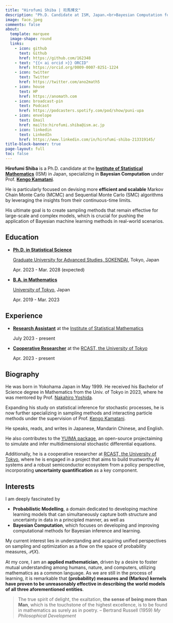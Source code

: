 ```yaml
---
title: "Hirofumi Shiba | 司馬博文"
description: "Ph.D. Candidate at ISM, Japan.<br>Bayesian Computation for Machine Learning and Statistics"
image: face.jpeg
comments: false
about:
  template: marquee
  image-shape: round
  links:
    - icon: github
      text: Github
      href: https://github.com/162348
    - text: "{{< ai orcid >}} ORCID"
      href: https://orcid.org/0009-0007-8251-1224
    - icon: twitter
      text: Twitter
      href: https://twitter.com/ano2math5
    - icon: house
      text: HP
      href: https://anomath.com
    - icon: broadcast-pin
      text: Podcast
      href: https://podcasters.spotify.com/pod/show/puni-upa
    - icon: envelope
      text: Email
      href: mailto:hirofumi.shiba@ism.ac.jp
    - icon: linkedin
      text: LinkedIn
      href: https://www.linkedin.com/in/hirofumi-shiba-213319145/
title-block-banner: true
page-layout: full
toc: false
---
```


**Hirofumi Shiba** is a Ph.D. candidate at the [**Institute of Statistical Mathematics**](https://www.ism.ac.jp/index_e.html) (ISM) in Japan, specializing in **Bayesian Computation** under Prof. [**Kengo Kamatani**](https://sites.google.com/view/kengokamatani/home).

He is particularly focused on devising more **efficient and scalable** Markov Chain Monte Carlo (MCMC) and Sequential Monte Carlo (SMC) algorithms by leveraging the insights from their continuous-time limits.

His ultimate goal is to create sampling methods that remain effective for large-scale and complex models, which is crucial for pushing the application of Bayesian machine learning methods in real-world scenarios.

## Education

* [**Ph.D. in Statistical Science**]{.underline}
    
    [Graduate University for Advanced Studies, SOKENDAI](https://www.soken.ac.jp/en/), Tokyo, Japan
    
    Apr. 2023 - Mar. 2028 (expected)

* [**B.A. in Mathematics**]{.underline}
    
    [University of Tokyo](https://www.u-tokyo.ac.jp/en/index.html), Japan
    
    Apr. 2019 - Mar. 2023

## Experience

* [**Research Assistant**]{.underline} at the [Institute of Statistical Mathematics](https://www.ism.ac.jp/index_e.html)
    
    July 2023 - present

* [**Cooperative Researcher**](https://esrp.rcast.u-tokyo.ac.jp/experts/hirofumi-shiba/?lang=en) at the [RCAST, the University of Tokyo](https://www.rcast.u-tokyo.ac.jp/en/index.html)
    
    Apr. 2023 - present

<!--
* [**Data Scientist**]{.underline} at IMIS Co., Ltd.
  
    Aug. 2022 - Dec. 2023
-->

## Biography

He was born in Yokohama Japan in May 1999. He received his Bachelor of Science degree in Mathematics from the Univ. of Tokyo in 2023, where he was mentored by Prof. [Nakahiro Yoshida](https://www.ms.u-tokyo.ac.jp/~nakahiro/hp-naka.htm).

Expanding his study on statistical inference for stochastic processes, he is now further specializing in sampling methods and interacting particle methods under the supervision of Prof. [Kengo Kamatani](https://sites.google.com/view/kengokamatani/home).

He speaks, reads, and writes in Japanese, Mandarin Chinese, and English.

He also contributes to the [YUIMA package](https://r-forge.r-project.org/projects/yuima/), an open-source projectaiming to simulate and infer multidimensional stochastic differential equations.

<!--
This blog was branched off from the [team's homepage](https://anomath.com) to cover more specialized topics in English and Japanese. The team name "Ano2math5" is pronounced in the same way as the word "anonymous" when read in Japanese.
-->

Additionally, he is a cooperative researcher at [RCAST, the University of Tokyo](https://www.rcast.u-tokyo.ac.jp/en/index.html), where he is engaged in a project that aims to build trustworthy AI systems and a robust semiconductor ecosystem from a policy perspective, incorporating **uncertainty quantification** as a key component.

## Interests

I am deeply fascinated by 

* **Probabilistic Modelling**, a domain dedicated to developing machine learning models that can simultaneously capture both structure and uncertainty in data in a principled manner, as well as
* **Bayesian Computation**, which focuses on developing and improving computational methods for Bayesian inference and learning.

My current interest lies in understanding and acquiring unified perspectives on sampling and optimization as a flow on the space of probability measures, $\mathcal{P}(X)$.

At my core, I am an **applied mathematician**, driven by a desire to foster mutual understanding among humans, nature, and computers, utilizing mathematics as a common language. As we are still in the process of learning, it is remarkable that **(probability) measures and (Markov) kernels have proven to be unreasonably effective in describing the world models of all three aforementioned entities**.

> The true spirit of delight, the exaltation, **the sense of being more than Man**, which is the touchstone of the highest excellence, is to be found in mathematics as surely as in poetry. -- Bertrand Russell (1959) _My Philosophical Development_

<!--
I am deeply fascinated by Bayesian Computation, a domain dedicated to advancing computational techniques for Bayesian inference and learning. My current research is on exploring the convergence properties of particle methods, especially the Sequential Monte Carlo methods.

I firmly believe that Bayesian methods represent an exceptionally effective approach for sharing the world models of various entities in a format understandable by both humans and machines. This conviction has broadened my interest to include applied Bayesian modelling.

It is my aspiration to demonstrate that mathematics is a universal form comprehensible to humans, animals, and computers equally. My blog aims to become a hub where we explore more effective ways of communication among these diverse entities.
-->